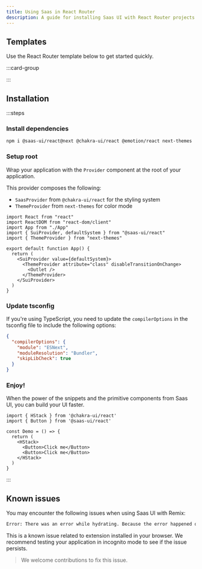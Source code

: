 ```yaml
---
title: Using Saas in React Router
description: A guide for installing Saas UI with React Router projects
---
```


## Templates

Use the React Router template below to get started quickly.

:::card-group

<ResourceCard
  type="github"
  title="React Router template"
  url="https://github.com/saas-js/saas-ui/tree/main/examples/react-router"
/>

:::

## Installation

:::steps

### Install dependencies

```bash
npm i @saas-ui/react@next @chakra-ui/react @emotion/react next-themes
```

### Setup root

Wrap your application with the `Provider` component at the root of your
application.

This provider composes the following:

- `SaasProvider` from `@chakra-ui/react` for the styling system
- `ThemeProvider` from `next-themes` for color mode

```tsx title="app/root.tsx"
import React from "react"
import ReactDOM from "react-dom/client"
import App from "./App"
import { SuiProvider, defaultSystem } from "@saas-ui/react"
import { ThemeProvider } from "next-themes"

export default function App() {
  return (
    <SuiProvider value={defaultSystem}>
      <ThemeProvider attribute="class" disableTransitionOnChange>
        <Outlet />
      </ThemeProvider>
    </SuiProvider>
  )
}
```

### Update tsconfig

If you're using TypeScript, you need to update the `compilerOptions` in the
tsconfig file to include the following options:

```json title="tsconfig.json"
{
  "compilerOptions": {
    "module": "ESNext",
    "moduleResolution": "Bundler",
    "skipLibCheck": true
  }
}
```

### Enjoy!

When the power of the snippets and the primitive components from Saas UI, you
can build your UI faster.

```tsx
import { HStack } from '@chakra-ui/react'
import { Button } from '@saas-ui/react'

const Demo = () => {
  return (
    <HStack>
      <Button>Click me</Button>
      <Button>Click me</Button>
    </HStack>
  )
}
```

:::

## Known issues

You may encounter the following issues when using Saas UI with Remix:

```bash
Error: There was an error while hydrating. Because the error happened outside of a Suspense boundary, the entire root will switch to client rendering.
```

This is a known issue related to extension installed in your browser. We
recommend testing your application in incognito mode to see if the issue
persists.

> We welcome contributions to fix this issue.
